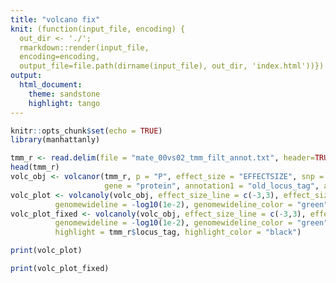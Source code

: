 ```yaml
---
title: "volcano fix"
knit: (function(input_file, encoding) {
  out_dir <- './';
  rmarkdown::render(input_file,
  encoding=encoding,
  output_file=file.path(dirname(input_file), out_dir, 'index.html'))})
output: 
  html_document:
    theme: sandstone
    highlight: tango
---
```


<style>
#TOC {
  top: 1%;
  opacity: 0.5;
}
#TOC:hover {
  opacity: 1;
}
</style>

```r
knitr::opts_chunk$set(echo = TRUE)
library(manhattanly)
```


```r
tmm_r <- read.delim(file = "mate_00vs02_tmm_filt_annot.txt", header=TRUE, row.names = NULL, com='', check.names=F)
head(tmm_r)
volc_obj <- volcanor(tmm_r, p = "P", effect_size = "EFFECTSIZE", snp = "locus_tag", 
                     gene = "protein", annotation1 = "old_locus_tag", annotation2 = "arCOG_name")
volc_plot <- volcanoly(volc_obj, effect_size_line = c(-3,3), effect_size_line_color = "orange", 
          genomewideline = -log10(1e-2), genomewideline_color = "green", title = "t00 vs t02")
volc_plot_fixed <- volcanoly(volc_obj, effect_size_line = c(-3,3), effect_size_line_color = "orange", 
          genomewideline = -log10(1e-2), genomewideline_color = "green", title = "t00 vs t02", 
          highlight = tmm_r$locus_tag, highlight_color = "black")
```

```r
print(volc_plot)
```

```r
print(volc_plot_fixed)
```